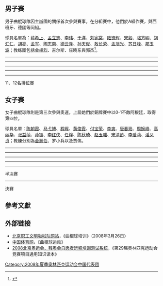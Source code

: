 {{Copy edit|time=2021-08-08T19:59:05+00:00}}
{{Lead missing|time=2020-11-28}}
{{奥运中国代表团参赛项目表
|年份=2008年
|比赛项目=曲棍球
|项目符号文件名称=
|金牌数=/
|银牌数=1
|铜牌数=/
|奖牌总数=1
}}

{{MedalTableTop|width = 250px}}
{{MedalSport | [[曲棍球|曲棍球]]}}
{{MedalCompetition|奧林匹克運動會 [[File:Olympic_rings.svg|40px]]}}
{{MedalSilver|[[2008年夏季奧林匹克運動會|2008年北京]]|[[2008年夏季奧林匹克運動會女子曲棍球比賽|女子]]}}
{{MedalBottom}}
== 男子赛 ==
男子曲棍球隊因主辦國的關係首次參與賽事。在分組賽中，他們於A組作賽，與西班牙、德國等同組。

球員名單為：[[蒋希上|蒋希上]]、[[孟立志|孟立志]]、[[李玮_(曲棍球运动员)|李玮]]、[[于洋_(曲棍球運動員)|于洋]]、[[刘宪棠|刘宪棠]]、[[陆锋辉|陆锋辉]]、[[宋毅|宋毅]]、[[骆方明|骆方明]]、[[胡汇仁|胡汇仁]]、[[胡亮|胡亮]]、[[孟军|孟军]]、[[陶志南|陶志南]]、[[德云泽|德云泽]]、[[孙天俊|孙天俊]]、[[敖长荣|敖长荣]]、[[孟旭光|孟旭光]]、[[苏日峰|苏日峰]]、[[那玉波|那玉波]]；教练團包括[[金相烈|金相烈]]、吉尔斯、庄晓东與郭杰<ref name="a">{{Cite web |url=http://2008.sohu.com/20080726/n258394080.shtml |title=北京奥运会中国体育代表团成立 正式名单已公布 |accessdate=2008-08-06 |archive-date=2016-03-05 |archive-url=https://web.archive.org/web/20160305021314/http://2008.sohu.com/20080726/n258394080.shtml |dead-url=no }}</ref>。

{{main|2008年夏季奧林匹克運動會男子曲棍球比賽}}
{{hockeybox|date=2008年8月11日 <br /> 08:30 |team1={{男曲|德国}} |score=4–1|team2={{男曲|中国}} |goals1= |goals2= |umpires=戴维·利珀（英国）／印度萨丁德·库马尔（印度）}}
----
{{hockeybox|date=2008年8月13日 <br /> 10:30 |team1={{男曲|中国}} |score=2–5 |team2={{男曲|韩国}} |goals1= |goals2= |umpires=阿马尔吉特·辛格（马来西亚）／亨里克·埃勒斯（丹麦）}}
----
{{hockeybox|date=2008年8月15日 <br /> 08:30 |team1={{男曲|西班牙}} |score=2–1 |team2={{男曲|中国}} |goals1= |goals2= |umpires=戴维·金特尔斯（澳大利亚）／金洪罗（韩国）}}
----
{{hockeybox|date=2008年8月17日 <br /> 18:30 |team1={{男曲|新西兰}} |score=2–2 |team2={{男曲|中国}} |goals1= |goals2= |umpires=默里·格里姆（澳大利亚）／安德鲁·梅尔（英国）}}
----
{{hockeybox|date=2008年8月19日 <br /> 21:00 |team1={{男曲|中国}} |score=1–3 |team2={{男曲|比利时}} |goals1= |goals2= |umpires=默里·格里姆（澳大利亚）／加里·西蒙兹（南非）}}
----
;11、12名排位賽
{{hockeybox|date=2008年8月23日 <br /> 08:30 |team1={{男曲|中国}} |score=3–3 <br /> (4 － 3)<br /> [[黃金入球|金球]] |team2={{男曲|南非}} |goals1=[[那玉波|那玉波]][[File:Field_goal.png|15px]]32' <br /> [[宋毅|宋毅]][[File:Penalty_corner.png|15px]]53' [[File:Penalty_corner.png|15px]]58' [[File:Penalty_corner.png|15px]]85'（[[黃金入球|金球]]）|goals2=[[伦吉莱·措莱凯尔|措莱凯尔]][[File:Field_goal.png|15px]]3' <br />[[伊恩·西蒙斯|西蒙斯]][[File:Penalty_stroke.png|15px]]63' <br />[[奥斯汀·史密斯|史密斯]][[File:Penalty_corner.png|15px]]70' |umpires=罗布·特恩·卡特（荷兰）／萨丁德·库马尔（印度）}}

== 女子赛 ==
女子曲棍球隊則是第三次參與奧運，上屆她們於銅牌賽中以0-1不敵阿根廷，取得第四位。

球員名單：[[陈朝霞|陈朝霞]]、[[马弋博|马弋博]]、[[程晖|程晖]]、[[黄俊霞|黄俊霞]]、[[付宝荣|付宝荣]]、[[李爽|李爽]]、[[唐春玲|唐春玲]]、[[周婉峰|周婉峰]]、[[高丽华|高丽华]]、[[张益萌|张益萌]]、[[孙镇|孙镇]]、[[李红侠|李红侠]]、[[任烨|任烨]]、[[陈秋琦|陈秋琦]]、[[赵玉雕|赵玉雕]]、[[宋清龄|宋清龄]]、[[李爱莉|李爱莉]]、[[潘凤贞|潘凤贞]]；教練分別為[[金昶伯|金昶伯]]、罗小兵以及贾伟。

{{main|2008年夏季奧林匹克運動會女子曲棍球比賽}}
{{hockeybox|date=2008年8月10日 <br /> 10:30 |team1={{女曲|中国}} |score=3–0 |team2={{女曲|西班牙}} |goals1= |goals2= |umpires=乌特 ·科嫩（德国）／马雷莉泽·德克勒克（南非）}}
----
{{hockeybox|date=2008年8月12日 <br /> 18:30 |team1={{女曲|中国}} |score=3–0 |team2={{女曲|南非}} |goals1= |goals2= |umpires= 吉娜·斯皮塔莱里（意大利）／明卡·伍利（澳大利亚）}}
----
{{hockeybox|date=2008年8月14日 <br /> 08:30 |team1={{女曲|中国}} |score=0–1 |team2={{女曲|荷兰}} |goals1= |goals2= |umpires=相马千枝子（日本）／索莱达·伊帕拉吉雷（阿根廷）}}
----
{{hockeybox|date=2008年8月16日 <br /> 18:30 |team1={{女曲|韩国}} |score=1–6 |team2={{女曲|中国}} |goals1= |goals2= |umpires=朱莉·阿什顿－卢西（澳大利亚）／卡罗琳娜 ·德拉富恩特（阿根廷）}}
----
{{hockeybox|date=2008年8月18日 <br /> 21:00 |team1={{女曲|中国}} |score=2–2 |team2={{女曲|澳大利亚}} |goals1= |goals2= |umpires=相马千枝子（日本）／卡罗琳娜 ·德拉富恩特（阿根廷）}}
----
;半决赛
{{hockeybox|date=2008年8月20日 <br /> 18:00 |team1={{女曲|中国}} |score=3–2 |team2={{女曲|德国}} |goals1=[[高丽华|高丽华]][[File:Field_goal.png|15px]]31' <br />[[马弋博|马弋博]][[File:Penalty_corner.png|15px]]39' <br /> [[赵玉雕|赵玉雕]][[File:Field_goal.png|15px]]58' |goals2=[[娜塔莎·凯勒|凯勒]][[File:Field_goal.png|15px]]4' <br /> [[雅尼娜·贝尔曼|贝尔曼]][[File:Field_goal.png|15px]]36' |umpires=卡罗琳娜 ·德拉富恩特（阿根廷）／朱莉·阿什顿－卢西（澳大利亚）}}
----
;決賽
{{hockeybox|date=2008年8月22日 <br /> 20:30 |team1={{女曲|中国}} |score=0–2 |team2={{女曲|荷兰}} |goals1= |goals2=[[娜奥米·范阿斯|范阿斯]][[File:Penalty_corner.png|15px]]51' <br /> [[玛尔切·霍德里|霍德里]][[File:Field_goal.png|15px]]62' |discipline1=  |discipline2= |umpires=索莱达·伊帕拉吉雷／卡罗琳娜 ·德拉富恩特（阿根廷）}}

== 參考文獻 ==
{{reflist}}

== 外部链接 ==
* [http://lld.bjzgh.org/template/10001/file.jsp?cid=11&aid=530 北京职工文明啦啦队网站]{{dead link|date=十一月 2017 |bot=InternetArchiveBot }}，《曲棍球培训》（2008年3月26日）
* [https://web.archive.org/web/20080514061805/http://www.sinosports.net/items/qugunqiu/qugunqiu.php 中国体育网]，《曲棍球运动》
* [http://training.bv2008.cn/bjov2008/word2/13qgq.doc 2008北京奥运会、残奥会自愿者远程培训测试系统]{{dead link|date=十一月 2017 |bot=InternetArchiveBot }}，《第29届奥林匹克运动会竞赛项目通用知识读本》

{{2008年夏季奥林匹克运动会中国代表团参赛项目}}

[[Category:2008年夏季奥林匹克运动会中国代表团|Category:2008年夏季奥林匹克运动会中国代表团]]